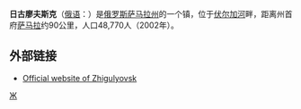 '''日古廖夫斯克'''（[[俄语|俄语]]：'''{{lang|ru|Жигулёвск}}'''）是[[俄罗斯|俄罗斯]][[萨马拉州|萨马拉州]]的一个镇，位于[[伏尔加河|伏尔加河]]畔，距离州首府[[萨马拉|萨马拉]]约90公里，人口48,770人（2002年）。

==外部链接==
*{{ru icon}} [http://www.zhigulevsk.org/ Official website of Zhigulyovsk] {{Wayback|url=http://www.zhigulevsk.org/ |date=20210326052521 }}

{{Russia-geo-stub}}

[[Category:萨马拉州城市|Ж]]